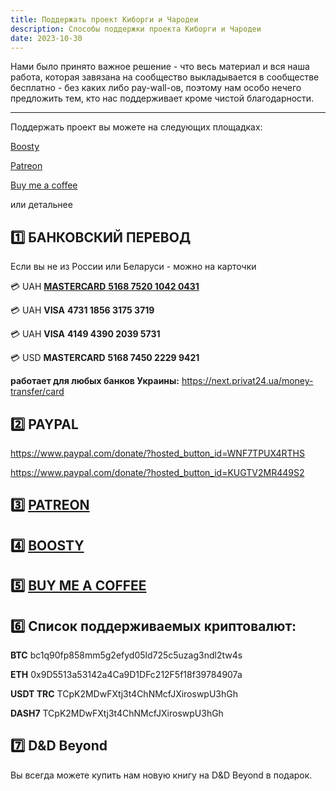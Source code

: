 ```yaml
---
title: Поддержать проект Киборги и Чародеи
description: Способы поддержки проекта Киборги и Чародеи
date: 2023-10-30
---
```


Нами было принято важное решение - что весь материал и вся наша работа, которая завязана на сообщество выкладывается в сообществе бесплатно - без каких либо pay-wall-ов, поэтому нам особо нечего предложить тем, кто нас поддерживает кроме чистой благодарности.

---

Поддержать проект вы можете на следующих площадках:

[Boosty](https://boosty.to/cyborgsandmages)

[Patreon](https://www.patreon.com/palikhov)

[Buy me a coffee](https://www.buymeacoffee.com/cyborgsandmages)

или детальнее

## :one: БАНКОВСКИЙ ПЕРЕВОД

  Если вы не из России или Беларуси - можно на карточки  

:credit_card: UAH [**MASTERCARD**  **5168 7520 1042 0431** ](https://next.privat24.ua/money-transfer/form/%7B%22form%22:%7B%22receiver%22:%7B%22source%22:%22manual%22,%22number%22:%225168752010420431%22%7D,%22amount%22:%22200%22,%22currency%22:%22UAH%22%7D%7D) 

:credit_card: UAH **VISA** **4731 1856 3175 3719** 

:credit_card: UAH **VISA** **4149 4390 2039 5731** 

:credit_card: USD **MASTERCARD** **5168 7450 2229 9421**

**работает для любых банков Украины:**  https://next.privat24.ua/money-transfer/card

## :two: **PAYPAL**

https://www.paypal.com/donate/?hosted_button_id=WNF7TPUX4RTHS

https://www.paypal.com/donate/?hosted_button_id=KUGTV2MR449S2

## :three: [**PATREON**](http://patreon.com/palikhov/) 

## :four: [**BOOSTY**](https://boosty.to/cyborgsandmages)

## :five: [**BUY ME A COFFEE**](https://www.buymeacoffee.com/cyborgsandmages)

## :six:  **Список поддерживаемых криптовалют:**

**BTC**   bc1q90fp858mm5g2efyd05ld725c5uzag3ndl2tw4s

**ETH**   0x9D5513a53142a4Ca9D1DFc212F5f18f39784907a

**USDT TRC**   TCpK2MDwFXtj3t4ChNMcfJXiroswpU3hGh

**DASH7**   TCpK2MDwFXtj3t4ChNMcfJXiroswpU3hGh

## :seven: D&D Beyond

Вы всегда можете купить нам новую книгу на D&D Beyond в подарок.

